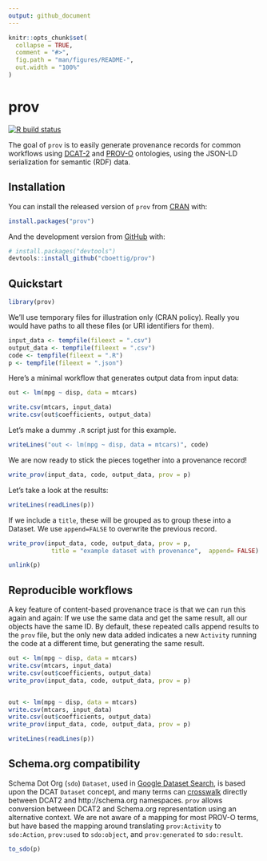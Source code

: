```yaml
---
output: github_document
---
```


<!-- README.md is generated from README.Rmd. Please edit that file -->

```r
knitr::opts_chunk$set(
  collapse = TRUE,
  comment = "#>",
  fig.path = "man/figures/README-",
  out.width = "100%"
)
```

# prov

<!-- badges: start -->
[![R build status](https://github.com/cboettig/prov/workflows/R-CMD-check/badge.svg)](https://github.com/cboettig/prov/actions)
<!-- badges: end -->

The goal of `prov` is to easily generate provenance records for common workflows using [DCAT-2](https://www.w3.org/TR/vocab-dcat-2/) and [PROV-O](https://www.w3.org/TR/prov-o/) ontologies, using the JSON-LD serialization for semantic (RDF) data.   

## Installation

You can install the released version of `prov` from [CRAN](https://CRAN.R-project.org) with:

``` r
install.packages("prov")
```

And the development version from [GitHub](https://github.com/) with:

``` r
# install.packages("devtools")
devtools::install_github("cboettig/prov")
```
## Quickstart


```r
library(prov)
```

We'll use temporary files for illustration only (CRAN policy). 
Really you would have paths to all these files (or URI identifiers for them).

```r
input_data <- tempfile(fileext = ".csv")
output_data <- tempfile(fileext = ".csv")
code <- tempfile(fileext = ".R")
p <- tempfile(fileext = ".json")
```


Here's a minimal workflow that generates output data from input data:

```r
out <- lm(mpg ~ disp, data = mtcars)

write.csv(mtcars, input_data)
write.csv(out$coefficients, output_data)
```

Let's make a dummy `.R` script just for this example.  

```r
writeLines("out <- lm(mpg ~ disp, data = mtcars)", code)
```


We are now ready to stick the pieces together into a provenance record!

```r
write_prov(input_data, code, output_data, prov = p)
```


Let's take a look at the results:

```r
writeLines(readLines(p))
```

If we include a `title`, these will be grouped as  to group these into a Dataset.
We use `append=FALSE` to overwrite the previous record.

```r
write_prov(input_data, code, output_data, prov = p,
            title = "example dataset with provenance",  append= FALSE)
```            


```r
unlink(p)
```


## Reproducible workflows


A key feature of content-based provenance trace is that we can run this again and again:
If we use the same data and get the same result, all our objects have the same ID.  By
default, these repeated calls append results to the `prov` file, but the only new data
added indicates a new `Activity` running the code at a different time, but generating
the same result.  

```r
out <- lm(mpg ~ disp, data = mtcars)
write.csv(mtcars, input_data)
write.csv(out$coefficients, output_data)
write_prov(input_data, code, output_data, prov = p)


out <- lm(mpg ~ disp, data = mtcars)
write.csv(mtcars, input_data)
write.csv(out$coefficients, output_data)
write_prov(input_data, code, output_data, prov = p)

```


```r
writeLines(readLines(p))
```


## Schema.org compatibility

Schema Dot Org (`sdo`) `Dataset`, used in [Google Dataset Search](https://datasetsearch.research.google.com/), is based upon the DCAT `Dataset` concept, and many terms can [crosswalk](https://www.w3.org/TR/vocab-dcat-2/#dcat-sdo) directly between DCAT2 and http://schema.org namespaces.  `prov` allows conversion between DCAT2 and Schema.org representation using an alternative context.  We are not aware of a mapping for most PROV-O terms, but have based the mapping
around translating `prov:Activity` to `sdo:Action`, `prov:used` to `sdo:object`,
and `prov:generated` to `sdo:result`.

```r
to_sdo(p)
```






